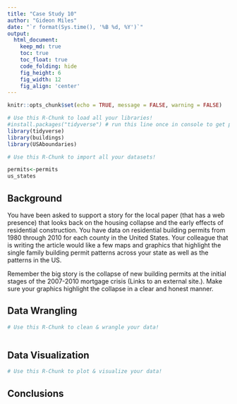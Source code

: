 ```yaml
---
title: "Case Study 10"
author: "Gideon Miles"
date: "`r format(Sys.time(), '%B %d, %Y')`"
output:
  html_document:  
    keep_md: true
    toc: true
    toc_float: true
    code_folding: hide
    fig_height: 6
    fig_width: 12
    fig_align: 'center'
---
```


```r
knitr::opts_chunk$set(echo = TRUE, message = FALSE, warning = FALSE)
```

```r
# Use this R-Chunk to load all your libraries!
#install.packages("tidyverse") # run this line once in console to get package
library(tidyverse)
library(buildings)
library(USAboundaries)
```

```r
# Use this R-Chunk to import all your datasets!

permits<-permits
us_states

```

## Background

You have been asked to support a story for the local paper (that has a web presence) that looks back on the housing collapse and the early effects of residential construction. You have data on residential building permits from 1980 through 2010 for each county in the United States. Your colleague that is writing the article would like a few maps and graphics that highlight the single family building permit patterns across your state as well as the patterns in the US.

Remember the big story is the collapse of new building permits at the initial stages of the 2007-2010 mortgage crisis (Links to an external site.). Make sure your graphics highlight the collapse in a clear and honest manner.

## Data Wrangling

```r
# Use this R-Chunk to clean & wrangle your data!



```

## Data Visualization

```r
# Use this R-Chunk to plot & visualize your data!

```

## Conclusions
